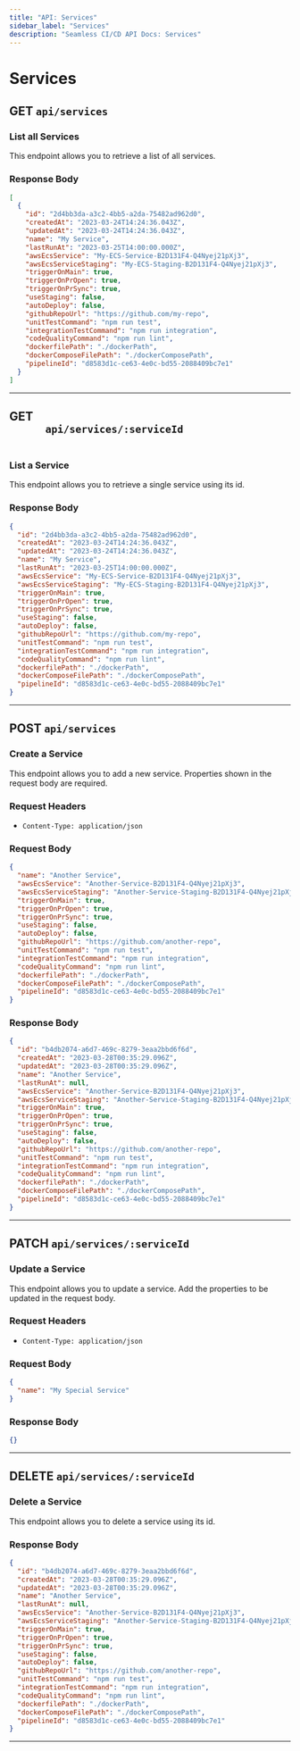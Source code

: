 ```yaml
---
title: "API: Services"
sidebar_label: "Services"
description: "Seamless CI/CD API Docs: Services"
---
```


# Services

<div>
  <h2 className="mr-3 text-2xl font-bold text-stone-800 dark:text-stone-100">
    GET
    <code className="ml-3 text-xl text-indigo-600 dark: dark:text-indigo-400">api/services</code>
  </h2>
  <h3 className="mb-1 text-lg font-bold text-stone-600 dark:text-stone-200">List all Services</h3>
  <p className="mb-3 text-stone-600 dark:text-stone-200">
    This endpoint allows you to retrieve a list of all services.
  </p>
</div>

<div>
  <h3 className="mb-1 text-lg font-bold text-stone-600 dark:text-stone-200">Response Body</h3>
</div>

```json
[
  {
    "id": "2d4bb3da-a3c2-4bb5-a2da-75482ad962d0",
    "createdAt": "2023-03-24T14:24:36.043Z",
    "updatedAt": "2023-03-24T14:24:36.043Z",
    "name": "My Service",
    "lastRunAt": "2023-03-25T14:00:00.000Z",
    "awsEcsService": "My-ECS-Service-B2D131F4-Q4Nyej21pXj3",
    "awsEcsServiceStaging": "My-ECS-Staging-B2D131F4-Q4Nyej21pXj3",
    "triggerOnMain": true,
    "triggerOnPrOpen": true,
    "triggerOnPrSync": true,
    "useStaging": false,
    "autoDeploy": false,
    "githubRepoUrl": "https://github.com/my-repo",
    "unitTestCommand": "npm run test",
    "integrationTestCommand": "npm run integration",
    "codeQualityCommand": "npm run lint",
    "dockerfilePath": "./dockerPath",
    "dockerComposeFilePath": "./dockerComposePath",
    "pipelineId": "d8583d1c-ce63-4e0c-bd55-2088409bc7e1"
  }
]
```

---

<div>
  <h2 className="mr-3 mt-10 text-2xl font-bold text-stone-800 dark:text-stone-100">
    GET
    <code className="ml-3 text-xl text-indigo-600 dark: dark:text-indigo-400">
      api/services/:serviceId
    </code>
  </h2>
  <h3 className="mb-1 text-lg font-bold text-stone-600 dark:text-stone-200">List a Service</h3>
  <p className="mb-3 text-stone-600 dark:text-stone-200">
    This endpoint allows you to retrieve a single service using its id.
  </p>
  <h3 className="mb-1 text-lg font-bold text-stone-600 dark:text-stone-200">Response Body</h3>
</div>

```json
{
  "id": "2d4bb3da-a3c2-4bb5-a2da-75482ad962d0",
  "createdAt": "2023-03-24T14:24:36.043Z",
  "updatedAt": "2023-03-24T14:24:36.043Z",
  "name": "My Service",
  "lastRunAt": "2023-03-25T14:00:00.000Z",
  "awsEcsService": "My-ECS-Service-B2D131F4-Q4Nyej21pXj3",
  "awsEcsServiceStaging": "My-ECS-Staging-B2D131F4-Q4Nyej21pXj3",
  "triggerOnMain": true,
  "triggerOnPrOpen": true,
  "triggerOnPrSync": true,
  "useStaging": false,
  "autoDeploy": false,
  "githubRepoUrl": "https://github.com/my-repo",
  "unitTestCommand": "npm run test",
  "integrationTestCommand": "npm run integration",
  "codeQualityCommand": "npm run lint",
  "dockerfilePath": "./dockerPath",
  "dockerComposeFilePath": "./dockerComposePath",
  "pipelineId": "d8583d1c-ce63-4e0c-bd55-2088409bc7e1"
}
```

---

<div>
  <h2 className="mr-3 mt-10 text-2xl font-bold text-stone-800 dark:text-stone-100">
    POST
    <code className="ml-3 text-xl text-indigo-600 dark: dark:text-indigo-400">api/services</code>
  </h2>
  <h3 className="mb-1 text-lg font-bold text-stone-600 dark:text-stone-200">Create a Service</h3>
  <p className="mb-3 text-stone-600 dark:text-stone-200">
    This endpoint allows you to add a new service. Properties shown in the
    request body are required.
  </p>
  <h3 className="mb-1 text-lg font-bold text-stone-600 dark:text-stone-200">Request Headers</h3>
  <ul>
    <li>
      <code className="text-indigo-600 dark: dark:text-indigo-400">Content-Type: application/json</code>
    </li>
  </ul>
</div>

<div>
  <h3 className="mb-1 text-lg font-bold text-stone-600 dark:text-stone-200">Request Body</h3>
</div>

```json
{
  "name": "Another Service",
  "awsEcsService": "Another-Service-B2D131F4-Q4Nyej21pXj3",
  "awsEcsServiceStaging": "Another-Service-Staging-B2D131F4-Q4Nyej21pXj3",
  "triggerOnMain": true,
  "triggerOnPrOpen": true,
  "triggerOnPrSync": true,
  "useStaging": false,
  "autoDeploy": false,
  "githubRepoUrl": "https://github.com/another-repo",
  "unitTestCommand": "npm run test",
  "integrationTestCommand": "npm run integration",
  "codeQualityCommand": "npm run lint",
  "dockerfilePath": "./dockerPath",
  "dockerComposeFilePath": "./dockerComposePath",
  "pipelineId": "d8583d1c-ce63-4e0c-bd55-2088409bc7e1"
}
```

<div>
  <h3 className="mb-1 text-lg font-bold text-stone-600 dark:text-stone-200">Response Body</h3>
</div>

```json
{
  "id": "b4db2074-a6d7-469c-8279-3eaa2bbd6f6d",
  "createdAt": "2023-03-28T00:35:29.096Z",
  "updatedAt": "2023-03-28T00:35:29.096Z",
  "name": "Another Service",
  "lastRunAt": null,
  "awsEcsService": "Another-Service-B2D131F4-Q4Nyej21pXj3",
  "awsEcsServiceStaging": "Another-Service-Staging-B2D131F4-Q4Nyej21pXj3",
  "triggerOnMain": true,
  "triggerOnPrOpen": true,
  "triggerOnPrSync": true,
  "useStaging": false,
  "autoDeploy": false,
  "githubRepoUrl": "https://github.com/another-repo",
  "unitTestCommand": "npm run test",
  "integrationTestCommand": "npm run integration",
  "codeQualityCommand": "npm run lint",
  "dockerfilePath": "./dockerPath",
  "dockerComposeFilePath": "./dockerComposePath",
  "pipelineId": "d8583d1c-ce63-4e0c-bd55-2088409bc7e1"
}
```

---

<div>
  <h2 className="mr-3 mt-10 text-2xl font-bold text-stone-800 dark:text-stone-100">
    PATCH
    <code className="ml-3 text-xl text-indigo-600 dark: dark:text-indigo-400">api/services/:serviceId</code>
  </h2>
  <h3 className="mb-1 text-lg font-bold text-stone-600 dark:text-stone-200">Update a Service</h3>
  <p className="mb-3 text-stone-600 dark:text-stone-200">
    This endpoint allows you to update a service. Add the properties to be updated in the request body.
  </p>
  <h3 className="mb-1 text-lg font-bold text-stone-600 dark:text-stone-200">Request Headers</h3>
  <ul>
    <li>
      <code className="text-indigo-600 dark: dark:text-indigo-400">Content-Type: application/json</code>
    </li>
  </ul>
</div>

<div>
  <h3 className="mb-1 text-lg font-bold text-stone-600 dark:text-stone-200">Request Body</h3>
</div>

```json
{
  "name": "My Special Service"
}
```

<div>
  <h3 className="mb-1 text-lg font-bold text-stone-600 dark:text-stone-200">Response Body</h3>
</div>

```json
{}
```

---

<div>
  <h2 className="mr-3 mt-10 text-2xl font-bold text-stone-800 dark:text-stone-100">
    DELETE
    <code className="ml-3 text-xl text-indigo-600 dark: dark:text-indigo-400">api/services/:serviceId</code>
  </h2>
  <h3 className="mb-1 text-lg font-bold text-stone-600 dark:text-stone-200">Delete a Service</h3>
  <p className="mb-3 text-stone-600 dark:text-stone-200">
    This endpoint allows you to delete a service using its id.
  </p>
</div>

<div>
  <h3 className="mb-1 text-lg font-bold text-stone-600 dark:text-stone-200">Response Body</h3>
</div>

```json
{
  "id": "b4db2074-a6d7-469c-8279-3eaa2bbd6f6d",
  "createdAt": "2023-03-28T00:35:29.096Z",
  "updatedAt": "2023-03-28T00:35:29.096Z",
  "name": "Another Service",
  "lastRunAt": null,
  "awsEcsService": "Another-Service-B2D131F4-Q4Nyej21pXj3",
  "awsEcsServiceStaging": "Another-Service-Staging-B2D131F4-Q4Nyej21pXj3",
  "triggerOnMain": true,
  "triggerOnPrOpen": true,
  "triggerOnPrSync": true,
  "useStaging": false,
  "autoDeploy": false,
  "githubRepoUrl": "https://github.com/another-repo",
  "unitTestCommand": "npm run test",
  "integrationTestCommand": "npm run integration",
  "codeQualityCommand": "npm run lint",
  "dockerfilePath": "./dockerPath",
  "dockerComposeFilePath": "./dockerComposePath",
  "pipelineId": "d8583d1c-ce63-4e0c-bd55-2088409bc7e1"
}
```

---
